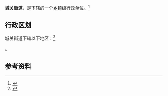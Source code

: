 {{中国乡级行政区|61/02/03/001/000}}

'''城关街道'''，是{{PRC admin/fullname|61/02/03/001/000|3}}下辖的一个[[乡镇|乡镇]]级行政单位。<ref>{{PRC admin/ref sgc|{{PRC admin/parent|61/02/03/001/000}}}}</ref>

== 行政区划 ==

城关街道下辖以下地区：<ref>{{PRC admin/ref sgc|61/02/03/001/000}}</ref>

{{PRC admin/children|61/02/03/001/000}}。

== 参考资料 ==

{{reflist}}

{{行政区划小作品}}
{{PRC admin/navcat|61/02/03/001/000}}